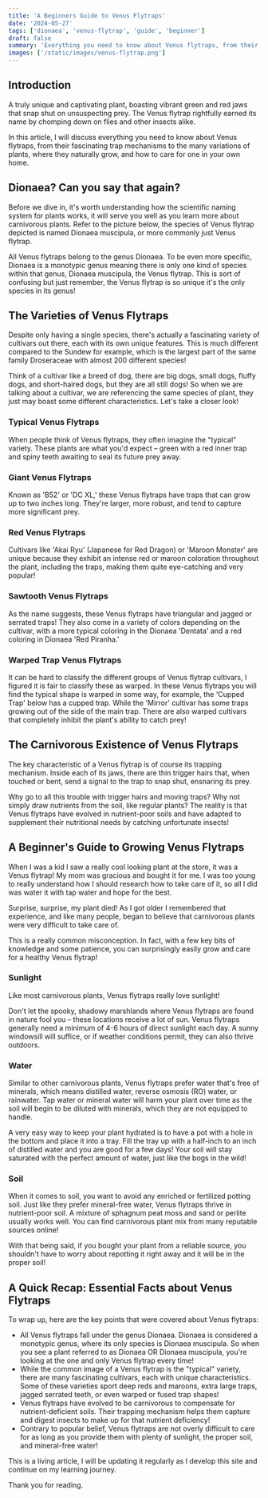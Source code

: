```yaml
---
title: 'A Beginners Guide to Venus Flytraps'
date: '2024-05-27'
tags: ['dionaea', 'venus-flytrap', 'guide', 'beginner']
draft: false
summary: 'Everything you need to know about Venus flytraps, from their fascinating trap mechanisms to the many variations of plants, where they naturally grow, and how to care for one in your own home.'
images: ['/static/images/venus-flytrap.png']
---
```


## Introduction

A truly unique and captivating plant, boasting vibrant green and red jaws that snap shut on unsuspecting prey. The Venus flytrap rightfully earned its name by chomping down on flies and other insects alike.

In this article, I will discuss everything you need to know about Venus flytraps, from their fascinating trap mechanisms to the many variations of plants, where they naturally grow, and how to care for one in your own home.

## Dionaea? Can you say that again?

Before we dive in, it's worth understanding how the scientific naming system for plants works, it will serve you well as you learn more about carnivorous plants. Refer to the picture below, the species of Venus flytrap depicted is named Dionaea muscipula, or more commonly just Venus flytrap.

All Venus flytraps belong to the genus Dionaea. To be even more specific, Dionaea is a monotypic genus meaning there is only one kind of species within that genus, Dionaea muscipula, the Venus flytrap. This is sort of confusing but just remember, the Venus flytrap is so unique it's the only species in its genus!

## The Varieties of Venus Flytraps

Despite only having a single species, there's actually a fascinating variety of cultivars out there, each with its own unique features. This is much different compared to the Sundew for example, which is the largest part of the same family Droseraceae with almost 200 different species!

Think of a cultivar like a breed of dog, there are big dogs, small dogs, fluffy dogs, and short-haired dogs, but they are all still dogs! So when we are talking about a cultivar, we are referencing the same species of plant, they just may boast some different characteristics. Let's take a closer look!

### Typical Venus Flytraps

When people think of Venus flytraps, they often imagine the "typical" variety. These plants are what you'd expect – green with a red inner trap and spiny teeth awaiting to seal its future prey away.

### Giant Venus Flytraps

Known as 'B52' or 'DC XL,' these Venus flytraps have traps that can grow up to two inches long. They're larger, more robust, and tend to capture more significant prey.

### Red Venus Flytraps

Cultivars like 'Akai Ryu' (Japanese for Red Dragon) or 'Maroon Monster' are unique because they exhibit an intense red or maroon coloration throughout the plant, including the traps, making them quite eye-catching and very popular!

### Sawtooth Venus Flytraps

As the name suggests, these Venus flytraps have triangular and jagged or serrated traps! They also come in a variety of colors depending on the cultivar, with a more typical coloring in the Dionaea 'Dentata' and a red coloring in Dionaea 'Red Piranha.'

### Warped Trap Venus Flytraps

It can be hard to classify the different groups of Venus flytrap cultivars, I figured it is fair to classify these as warped. In these Venus flytraps you will find the typical shape is warped in some way, for example, the 'Cupped Trap' below has a cupped trap. While the 'Mirror' cultivar has some traps growing out of the side of the main trap. There are also warped cultivars that completely inhibit the plant's ability to catch prey!

## The Carnivorous Existence of Venus Flytraps

The key characteristic of a Venus flytrap is of course its trapping mechanism. Inside each of its jaws, there are thin trigger hairs that, when touched or bent, send a signal to the trap to snap shut, ensnaring its prey.

Why go to all this trouble with trigger hairs and moving traps? Why not simply draw nutrients from the soil, like regular plants? The reality is that Venus flytraps have evolved in nutrient-poor soils and have adapted to supplement their nutritional needs by catching unfortunate insects!

## A Beginner's Guide to Growing Venus Flytraps

When I was a kid I saw a really cool looking plant at the store, it was a Venus flytrap! My mom was gracious and bought it for me. I was too young to really understand how I should research how to take care of it, so all I did was water it with tap water and hope for the best.

Surprise, surprise, my plant died! As I got older I remembered that experience, and like many people, began to believe that carnivorous plants were very difficult to take care of.

This is a really common misconception. In fact, with a few key bits of knowledge and some patience, you can surprisingly easily grow and care for a healthy Venus flytrap!

### Sunlight

Like most carnivorous plants, Venus flytraps really love sunlight!

Don't let the spooky, shadowy marshlands where Venus flytraps are found in nature fool you – these locations receive a lot of sun. Venus flytraps generally need a minimum of 4-6 hours of direct sunlight each day. A sunny windowsill will suffice, or if weather conditions permit, they can also thrive outdoors.

### Water

Similar to other carnivorous plants, Venus flytraps prefer water that's free of minerals, which means distilled water, reverse osmosis (RO) water, or rainwater. Tap water or mineral water will harm your plant over time as the soil will begin to be diluted with minerals, which they are not equipped to handle.

A very easy way to keep your plant hydrated is to have a pot with a hole in the bottom and place it into a tray. Fill the tray up with a half-inch to an inch of distilled water and you are good for a few days! Your soil will stay saturated with the perfect amount of water, just like the bogs in the wild!

### Soil

When it comes to soil, you want to avoid any enriched or fertilized potting soil. Just like they prefer mineral-free water, Venus flytraps thrive in nutrient-poor soil. A mixture of sphagnum peat moss and sand or perlite usually works well. You can find carnivorous plant mix from many reputable sources online!

With that being said, if you bought your plant from a reliable source, you shouldn't have to worry about repotting it right away and it will be in the proper soil!

## A Quick Recap: Essential Facts about Venus Flytraps

To wrap up, here are the key points that were covered about Venus flytraps:

- All Venus flytraps fall under the genus Dionaea. Dionaea is considered a monotypic genus, where its only species is Dionaea muscipula. So when you see a plant referred to as Dionaea OR Dionaea muscipula, you're looking at the one and only Venus flytrap every time!
- While the common image of a Venus flytrap is the "typical" variety, there are many fascinating cultivars, each with unique characteristics. Some of these varieties sport deep reds and maroons, extra large traps, jagged serrated teeth, or even warped or fused trap shapes!
- Venus flytraps have evolved to be carnivorous to compensate for nutrient-deficient soils. Their trapping mechanism helps them capture and digest insects to make up for that nutrient deficiency!
- Contrary to popular belief, Venus flytraps are not overly difficult to care for as long as you provide them with plenty of sunlight, the proper soil, and mineral-free water!

This is a living article, I will be updating it regularly as I develop this site and continue on my learning journey.

Thank you for reading.
